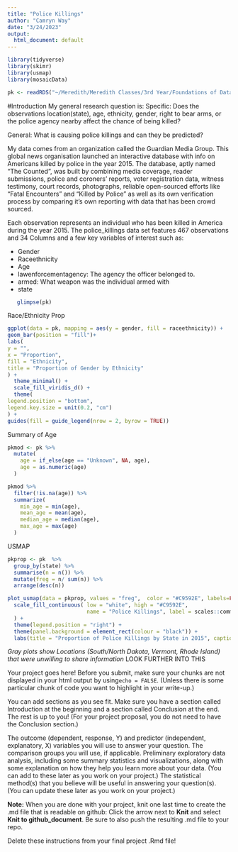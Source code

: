 ```yaml
---
title: "Police Killings"
author: "Camryn Way"
date: "3/24/2023"
output:
  html_document: default
---
```


```r
library(tidyverse)
library(skimr)
library(usmap)
library(mosaicData)
```

```r
pk <- readRDS("~/Meredith/Meredith Classes/3rd Year/Foundations of Data Science/big-project-SaltyOnigiri/data/police_killings.rds")
```

#Introduction
My general research question is:
Specific:
Does the observations location(state), age, ethnicity, gender, right to bear arms, or the police agency nearby affect the chance of being killed?

General:
What is causing police killings and can they be predicted?

My data comes from an organization called the Guardian Media Group. This global news organisation launched an interactive database with info on Americans killed by police in the year 2015. The database, aptly named "The Counted", was built by combining media coverage, reader submissions, police and coroners' reports, voter registration data, witness testimony, court records, photographs, reliable open-sourced efforts like "Fatal Encounters" and "Killed by Police" as well as its own verification process by comparing it's own reporting with data that has been crowd sourced.  

Each observation represents an individual who has been killed in America during the year 2015. The police_killings data set features 467 observations and 34 Columns and a few key variables of interest such as:

- Gender
- Raceethnicity
- Age
- lawenforcementagency: The agency the officer belonged to.
- armed: What weapon was the individual armed with
- state

``` r
   glimpse(pk)
```




Race/Ethnicity Prop
```r
ggplot(data = pk, mapping = aes(y = gender, fill = raceethnicity)) +
geom_bar(position = "fill")+
labs(
y = "",
x = "Proportion",
fill = "Ethnicity",
title = "Proportion of Gender by Ethnicity"
) +
  theme_minimal() +
  scale_fill_viridis_d() +
  theme(
legend.position = "bottom",
legend.key.size = unit(0.2, "cm")
) +
guides(fill = guide_legend(nrow = 2, byrow = TRUE))
```

Summary of Age
```r
pkmod <- pk %>%
  mutate(
    age = if_else(age == "Unknown", NA, age),
    age = as.numeric(age)
  )
```

```r
pkmod %>% 
  filter(!is.na(age)) %>% 
  summarize(
    min_age = min(age),
    mean_age = mean(age),
    median_age = median(age),
    max_age = max(age)
  )
```

USMAP
```r
pkprop <- pk  %>% 
  group_by(state) %>% 
  summarise(n = n()) %>% 
  mutate(freg = n/ sum(n)) %>% 
  arrange(desc(n))
```

```r
plot_usmap(data = pkprop, values = "freg",  color = "#C9592E", labels=FALSE) + 
  scale_fill_continuous( low = "white", high = "#C9592E", 
                         name = "Police Killings", label = scales::comma
  ) + 
  theme(legend.position = "right") + 
  theme(panel.background = element_rect(colour = "black")) + 
  labs(title = "Proportion of Police Killings by State in 2015", caption = "Source: http://www.theguardian.com/thecounted.")
```

*Gray plots show Locations (South/North Dakota, Vermont, Rhode Island) that were unwilling to share information* LOOK FURTHER INTO THIS


Your project goes here! Before you submit, make sure your chunks are not displayed in your html output by using`echo = FALSE`. (Unless there is some particular chunk of code you want to highlight in your write-up.)

You can add sections as you see fit. Make sure you have a section called Introduction at the beginning and a section called Conclusion at the end. The rest is up to you!  (For your project proposal, you do not need to have the Conclusion section.)

The outcome (dependent, response, Y) and predictor (independent, explanatory, X) variables you will use to answer your question.
The comparison groups you will use, if applicable.
Preliminary exploratory data analysis, including some summary statistics and visualizations, along with some explanation on how they help you learn more about your data.
(You can add to these later as you work on your project.)
The statistical method(s) that you believe will be useful in answering your question(s). (You can update these later as you work on your project.)

**Note:**  When you are done with your project, knit one last time to create the .md file that is readable on github:  Click the arrow next to **Knit** and select **Knit to github_document**.
Be sure to also push the resulting .md file to your repo.

Delete these instructions from your final project .Rmd file!
